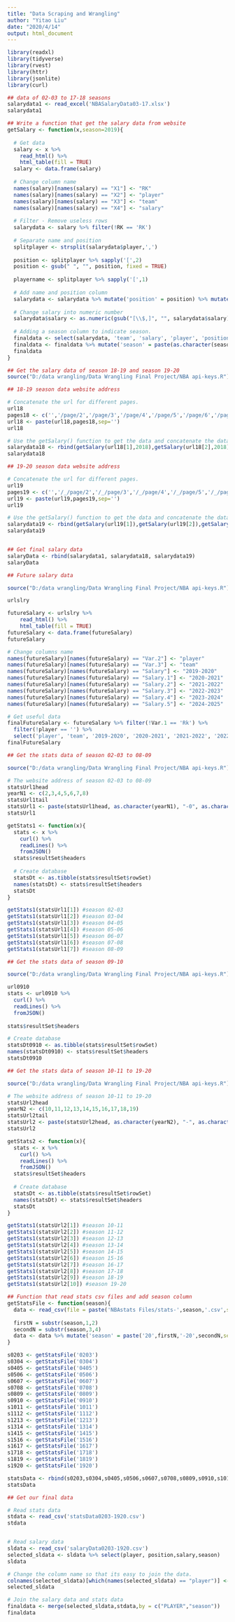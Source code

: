```yaml
---
title: "Data Scraping and Wrangling"
author: "Yitao Liu"
date: "2020/4/14"
output: html_document
---
```


```r
library(readxl)
library(tidyverse)
library(rvest)
library(httr)
library(jsonlite)
library(curl)
```


```r
## data of 02-03 to 17-18 seasons
salarydata1 <- read_excel('NBASalaryData03-17.xlsx')
salarydata1

```

```r
## Write a function that get the salary data from website
getSalary <- function(x,season=2019){
  
  # Get data
  salary <- x %>% 
    read_html() %>%
    html_table(fill = TRUE)
  salary <- data.frame(salary)
  
  # Change column name
  names(salary)[names(salary) == "X1"] <- "RK"
  names(salary)[names(salary) == "X2"] <- "player"
  names(salary)[names(salary) == "X3"] <- "team"
  names(salary)[names(salary) == "X4"] <- "salary"
  
  # Filter - Remove useless rows
  salarydata <- salary %>% filter(!RK == 'RK')
  
  # Separate name and position
  splitplayer <- strsplit(salarydata$player,',')
  
  position <- splitplayer %>% sapply('[',2)
  position <- gsub(" ", "", position, fixed = TRUE)
  
  playername <- splitplayer %>% sapply('[',1)
  
  # Add name and position column
  salarydata <- salarydata %>% mutate('position' = position) %>% mutate('player' = playername)
  
  # Change salary into numeric number
  salarydata$salary <- as.numeric(gsub("[\\$,]", "", salarydata$salary))
  
  # Adding a season column to indicate season.
  finaldata <- select(salarydata, 'team', 'salary', 'player', 'position')
  finaldata <- finaldata %>% mutate('season' = paste(as.character(season),as.character(season+1),sep='-'))
  finaldata
}
```

```r
## Get the salary data of season 18-19 and season 19-20
source("D:/data wrangling/Data Wrangling Final Project/NBA api-keys.R") ## My api key is saved in this file

## 18-19 season data website address

# Concatenate the url for different pages.
url18
pages18 <- c('','/page/2','/page/3','/page/4','/page/5','/page/6','/page/7','/page/8','/page/9','/page/10','/page/11','/page/12','/page/13')
url18 <- paste(url18,pages18,sep='')
url18

# Use the getSalary() function to get the data and concatenate the data together.
salarydata18 <- rbind(getSalary(url18[1],2018),getSalary(url18[2],2018),getSalary(url18[3],2018),getSalary(url18[4],2018),getSalary(url18[5],2018),getSalary(url18[6],2018),getSalary(url18[7],2018),getSalary(url18[8],2018),getSalary(url18[9],2018),getSalary(url18[10],2018),getSalary(url18[11],2018),getSalary(url18[12],2018),getSalary(url18[13],2018))
salarydata18

## 19-20 season data website address

# Concatenate the url for different pages.
url19
pages19 <- c('','/_/page/2','/_/page/3','/_/page/4','/_/page/5','/_/page/6','/_/page/7','/_/page/8','/_/page/9','/_/page/10','/_/page/11','/_/page/12','/_/page/13','/_/page/14')
url19 <- paste(url19,pages19,sep='')
url19

# Use the getSalary() function to get the data and concatenate the data together.
salarydata19 <- rbind(getSalary(url19[1]),getSalary(url19[2]),getSalary(url19[3]),getSalary(url19[4]),getSalary(url19[5]),getSalary(url19[6]),getSalary(url19[7]),getSalary(url19[8]),getSalary(url19[9]),getSalary(url19[10]),getSalary(url19[11]),getSalary(url19[12]),getSalary(url19[13]),getSalary(url19[14]))
salarydata19


## Get final salary data
salaryData <- rbind(salarydata1, salarydata18, salarydata19)
salaryData
```

```r
## Future salary data

source("D:/data wrangling/Data Wrangling Final Project/NBA api-keys.R") ## My api key is saved in this file

urlslry

futureSalary <- urlslry %>% 
    read_html() %>%
    html_table(fill = TRUE)
futureSalary <- data.frame(futureSalary)
futureSalary

# Change columns name
names(futureSalary)[names(futureSalary) == "Var.2"] <- "player"
names(futureSalary)[names(futureSalary) == "Var.3"] <- "team"
names(futureSalary)[names(futureSalary) == "Salary"] <- "2019-2020"
names(futureSalary)[names(futureSalary) == "Salary.1"] <- "2020-2021"
names(futureSalary)[names(futureSalary) == "Salary.2"] <- "2021-2022"
names(futureSalary)[names(futureSalary) == "Salary.3"] <- "2022-2023"
names(futureSalary)[names(futureSalary) == "Salary.4"] <- "2023-2024"
names(futureSalary)[names(futureSalary) == "Salary.5"] <- "2024-2025"

# Get useful data
finalFutureSalary <- futureSalary %>% filter(!Var.1 == 'Rk') %>% 
  filter(!player == '') %>% 
  select('player', 'team', '2019-2020', '2020-2021', '2021-2022', '2022-2023', '2023-2024', '2024-2025')
finalFutureSalary
```

```r
## Get the stats data of season 02-03 to 08-09

source("D:/data wrangling/Data Wrangling Final Project/NBA api-keys.R") ## My api key is saved in this file.

# The website address of season 02-03 to 08-09
statsUrl1head
yearN1 <- c(2,3,4,5,6,7,8)
statsUrl1tail
statsUrl1 <- paste(statsUrl1head, as.character(yearN1), "-0", as.character((yearN1+1)), statsUrl1tail, sep='')
statsUrl1

getStats1 <- function(x){
  stats <- x %>% 
    curl() %>%
    readLines() %>%
    fromJSON()
  stats$resultSet$headers
  
  # Create database
  statsDt <- as.tibble(stats$resultSet$rowSet)
  names(statsDt) <- stats$resultSet$headers
  statsDt
}

getStats1(statsUrl1[1]) #season 02-03
getStats1(statsUrl1[2]) #season 03-04
getStats1(statsUrl1[3]) #season 04-05
getStats1(statsUrl1[4]) #season 05-06
getStats1(statsUrl1[5]) #season 06-07
getStats1(statsUrl1[6]) #season 07-08
getStats1(statsUrl1[7]) #season 08-09
```

```r
## Get the stats data of season 09-10

source("D:/data wrangling/Data Wrangling Final Project/NBA api-keys.R") ## My api key is saved in this file

url0910
stats <- url0910 %>% 
  curl() %>%
  readLines() %>%
  fromJSON()
  
stats$resultSet$headers

# Create database
statsDt0910 <- as.tibble(stats$resultSet$rowSet)
names(statsDt0910) <- stats$resultSet$headers
statsDt0910
```

```r
## Get the stats data of season 10-11 to 19-20

source("D:/data wrangling/Data Wrangling Final Project/NBA api-keys.R") ## My api key is saved in this file

# The website address of season 10-11 to 19-20
statsUrl2head
yearN2 <- c(10,11,12,13,14,15,16,17,18,19)
statsUrl2tail
statsUrl2 <- paste(statsUrl2head, as.character(yearN2), "-", as.character((yearN2+1)), statsUrl2tail, sep='')
statsUrl2

getStats2 <- function(x){
  stats <- x %>% 
    curl() %>%
    readLines() %>%
    fromJSON()
  stats$resultSet$headers
  
  # Create database
  statsDt <- as.tibble(stats$resultSet$rowSet)
  names(statsDt) <- stats$resultSet$headers
  statsDt
}

getStats1(statsUrl2[1]) #season 10-11
getStats1(statsUrl2[2]) #season 11-12
getStats1(statsUrl2[3]) #season 12-13
getStats1(statsUrl2[4]) #season 13-14
getStats1(statsUrl2[5]) #season 14-15
getStats1(statsUrl2[6]) #season 15-16
getStats1(statsUrl2[7]) #season 16-17
getStats1(statsUrl2[8]) #season 17-18
getStats1(statsUrl2[9]) #season 18-19
getStats1(statsUrl2[10]) #season 19-20
```

```r
## Function that read stats csv files and add season column
getStatsFile <- function(season){ 
  data <- read_csv(file = paste('NBAstats Files/stats-',season,'.csv',sep = ''))
  
  firstN = substr(season,1,2)
  secondN = substr(season,3,4)
  data <- data %>% mutate('season' = paste('20',firstN,'-20',secondN,sep=''))
}

s0203 <- getStatsFile('0203')
s0304 <- getStatsFile('0304')
s0405 <- getStatsFile('0405')
s0506 <- getStatsFile('0506')
s0607 <- getStatsFile('0607')
s0708 <- getStatsFile('0708')
s0809 <- getStatsFile('0809')
s0910 <- getStatsFile('0910')
s1011 <- getStatsFile('1011')
s1112 <- getStatsFile('1112')
s1213 <- getStatsFile('1213')
s1314 <- getStatsFile('1314')
s1415 <- getStatsFile('1415')
s1516 <- getStatsFile('1516')
s1617 <- getStatsFile('1617')
s1718 <- getStatsFile('1718')
s1819 <- getStatsFile('1819')
s1920 <- getStatsFile('1920')

statsData <- rbind(s0203,s0304,s0405,s0506,s0607,s0708,s0809,s0910,s1011,s1112,s1213,s1314,s1415,s1516,s1617,s1718,s1819,s1920)
statsData
```

```r
## Get our final data

# Read stats data
stdata <- read_csv('statsData0203-1920.csv')
stdata 


# Read salary data
sldata <- read_csv('salaryData0203-1920.csv')
selected_sldata <- sldata %>% select(player, position,salary,season)
sldata 

# Change the column name so that its easy to join the data.
colnames(selected_sldata)[which(names(selected_sldata) == "player")] <- "PLAYER"
selected_sldata

# Join the salary data and stats data
finaldata <- merge(selected_sldata,stdata,by = c("PLAYER","season"))
finaldata 

```